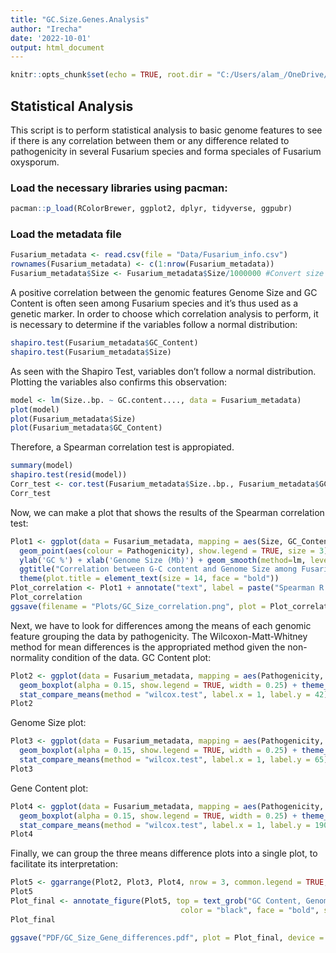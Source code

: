 ---
title: "GC.Size.Genes.Analysis"
author: "Irecha"
date: '2022-10-01'
output: html_document
---

```{r setup, include = FALSE}
knitr::opts_chunk$set(echo = TRUE, root.dir = "C:/Users/alam_/OneDrive/Documentos/R/Fusarium_Project")
```
## Statistical Analysis

This script is to perform statistical analysis to basic genome features to see if there is any correlation between them or any difference related to pathogenicity in several Fusarium species and forma speciales of Fusarium oxysporum.

### Load the necessary libraries using pacman:
```{r, warning = FALSE, message = FALSE}
pacman::p_load(RColorBrewer, ggplot2, dplyr, tidyverse, ggpubr)
```

### Load the metadata file
```{r, warning = FALSE, message = FALSE}
Fusarium_metadata <- read.csv(file = "Data/Fusarium_info.csv")
rownames(Fusarium_metadata) <- c(1:nrow(Fusarium_metadata))
Fusarium_metadata$Size <- Fusarium_metadata$Size/1000000 #Convert size variable to Mb units.
```

A positive correlation between the genomic features Genome Size and GC Content is often seen among Fusarium species and it's thus used as a genetic marker. In order to choose which correlation analysis to perform, it is necessary to determine if the variables follow a normal distribution:

```{r, warning = FALSE, message = FALSE}
shapiro.test(Fusarium_metadata$GC_Content)
shapiro.test(Fusarium_metadata$Size)

```

As seen with the Shapiro Test, variables don't follow a normal distribution. 
Plotting the variables also confirms this observation:

```{r, warning = FALSE, message = FALSE}
model <- lm(Size..bp. ~ GC.content...., data = Fusarium_metadata)
plot(model)
plot(Fusarium_metadata$Size)
plot(Fusarium_metadata$GC_Content)

```

Therefore, a Spearman correlation test is appropiated.

```{r, warning = FALSE, message = FALSE}
summary(model)
shapiro.test(resid(model))
Corr_test <- cor.test(Fusarium_metadata$Size..bp., Fusarium_metadata$GC.content...., method = "spearman", conf.level = 0.95, exact = FALSE)
Corr_test

```

Now, we can make a plot that shows the results of the Spearman correlation test:

```{r, warning = FALSE, message =  FALSE}
Plot1 <- ggplot(data = Fusarium_metadata, mapping = aes(Size, GC_Content)) + 
  geom_point(aes(colour = Pathogenicity), show.legend = TRUE, size = 3) + theme_minimal() +
  ylab('GC %') + xlab('Genome Size (Mb)') + geom_smooth(method=lm, level = 0.90, color = "red") +
  ggtitle("Correlation between G-C content and Genome Size among Fusarium oxysporum formae speciales and vanilla-associated Fusarium") +
  theme(plot.title = element_text(size = 14, face = "bold"))
Plot_correlation <- Plot1 + annotate("text", label = paste("Spearman R = ", as.character(round(Corr_test$estimate, digits = 2)), "p-value = ", as.character(round(Corr_test$p.value, digits = 2))), x=65, y=41, size = 5)
Plot_correlation
ggsave(filename = "Plots/GC_Size_correlation.png", plot = Plot_correlation, device = "png", bg=NULL, width = 1900, height = 1280, units = "px")

```

Next, we have to look for differences among the means of each genomic feature grouping the data by pathogenicity. The Wilcoxon-Matt-Whitney method for mean differences is the appropriated method given the non-normality condition of the data.
GC Content plot:

```{r, warning = FALSE, message = FALSE}
Plot2 <- ggplot(data = Fusarium_metadata, mapping = aes(Pathogenicity, GC_Content, fill = Pathogenicity, colour = Pathogenicity)) +
  geom_boxplot(alpha = 0.15, show.legend = TRUE, width = 0.25) + theme_classic() + ylab('GC %') + xlab(NULL) +
  stat_compare_means(method = "wilcox.test", label.x = 1, label.y = 42)
Plot2

```

Genome Size plot:

```{r, warning = FALSE, message = FALSE}
Plot3 <- ggplot(data = Fusarium_metadata, mapping = aes(Pathogenicity, Size, fill = Pathogenicity, colour = Pathogenicity)) +
  geom_boxplot(alpha = 0.15, show.legend = TRUE, width = 0.25) + theme_classic() + ylab('Genome Size (Mb)') + xlab(NULL) +
  stat_compare_means(method = "wilcox.test", label.x = 1, label.y = 65)
Plot3

```

Gene Content plot:

```{r, warning = FALSE, message = FALSE}
Plot4 <- ggplot(data = Fusarium_metadata, mapping = aes(Pathogenicity, Gene.content, fill = Pathogenicity, colour = Pathogenicity)) +
  geom_boxplot(alpha = 0.15, show.legend = TRUE, width = 0.25) + theme_classic() + ylab('Gene content') + xlab(NULL) +
  stat_compare_means(method = "wilcox.test", label.x = 1, label.y = 19000)
Plot4

```

Finally, we can group the three means difference plots into a single plot, to facilitate its interpretation:

```{r, warning = FALSE, message = FALSE}
Plot5 <- ggarrange(Plot2, Plot3, Plot4, nrow = 3, common.legend = TRUE, legend = "right", widths = 0.5)
Plot5
Plot_final <- annotate_figure(Plot5, top = text_grob("GC Content, Genome Size and Gene Content by Pathogenicity", 
                                      color = "black", face = "bold", size = 14))
Plot_final

ggsave("PDF/GC_Size_Gene_differences.pdf", plot = Plot_final, device = "pdf", units = "px", width = 2900, height = 1960)

```
